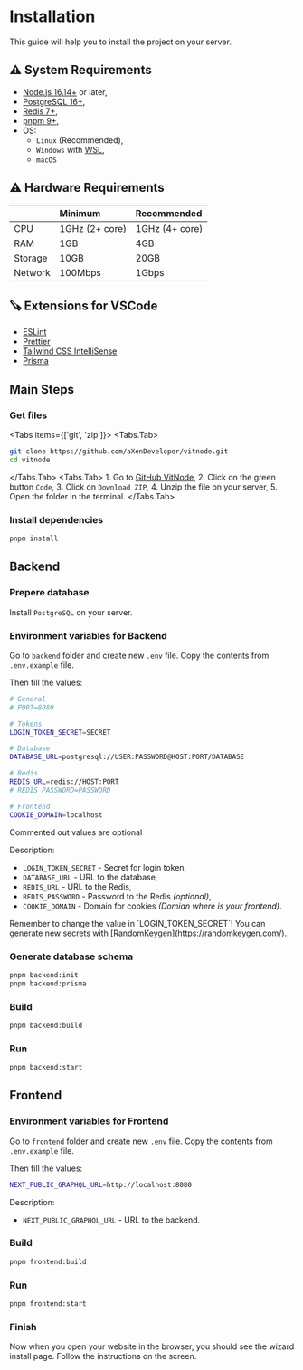 
# Installation

This guide will help you to install the project on your server.

## ⚠️ System Requirements

- [Node.js 16.14+](https://nodejs.org/) or later,
- [PostgreSQL 16+](https://www.postgresql.org/),
- [Redis 7+](https://redis.io/),
- [pnpm 9+](https://pnpm.io/),
- OS:
  - `Linux` (Recommended),
  - `Windows` with [WSL](https://learn.microsoft.com/en-us/windows/wsl/install),
  - `macOS`

## ⚠️ Hardware Requirements

|         | Minimum        | Recommended    |
| :------ | :------------- | :------------- |
| CPU     | 1GHz (2+ core) | 1GHz (4+ core) |
| RAM     | 1GB            | 4GB            |
| Storage | 10GB           | 20GB           |
| Network | 100Mbps        | 1Gbps          |

## 🪚 Extensions for VSCode

- [ESLint](https://marketplace.visualstudio.com/items?itemName=dbaeumer.vscode-eslint)
- [Prettier](https://marketplace.visualstudio.com/items?itemName=esbenp.prettier-vscode)
- [Tailwind CSS IntelliSense](https://marketplace.visualstudio.com/items?itemName=bradlc.vscode-tailwindcss)
- [Prisma](https://marketplace.visualstudio.com/items?itemName=Prisma.prisma)

## Main Steps

<Steps>

### Get files

<Tabs items={['git', 'zip']}>
  <Tabs.Tab>

```bash
git clone https://github.com/aXenDeveloper/vitnode.git
cd vitnode
```

  </Tabs.Tab>
  <Tabs.Tab>
    1. Go to [GitHub VitNode](https://github.com/aXenDeveloper/vitnode),
    2. Click on the green button `Code`,
    3. Click on `Download ZIP`,
    4. Unzip the file on your server,
    5. Open the folder in the terminal.
  </Tabs.Tab>
</Tabs>

### Install dependencies

```bash
pnpm install
```

</Steps>

## Backend

<Steps>

### Prepere database

Install `PostgreSQL` on your server.

### Environment variables for Backend

Go to `backend` folder and create new `.env` file. Copy the contents from `.env.example` file.

Then fill the values:

```bash
# General
# PORT=8080

# Tokens
LOGIN_TOKEN_SECRET=SECRET

# Database
DATABASE_URL=postgresql://USER:PASSWORD@HOST:PORT/DATABASE

# Redis
REDIS_URL=redis://HOST:PORT
# REDIS_PASSWORD=PASSWORD

# Frontend
COOKIE_DOMAIN=localhost
```

<Callout type="info" emoji="ℹ️">
  Commented out values are optional
</Callout>

Description:

- `LOGIN_TOKEN_SECRET` - Secret for login token,
- `DATABASE_URL` - URL to the database,
- `REDIS_URL` - URL to the Redis,
- `REDIS_PASSWORD` - Password to the Redis _(optional)_,
- `COOKIE_DOMAIN` - Domain for cookies _(Domian where is your frontend)_.

<Callout type="warning" emoji="⚠️">
  Remember to change the value in `LOGIN_TOKEN_SECRET`! You can generate new secrets with
  [RandomKeygen](https://randomkeygen.com/).
</Callout>

### Generate database schema

```bash
pnpm backend:init
pnpm backend:prisma
```

### Build

```bash
pnpm backend:build
```

### Run

```bash
pnpm backend:start
```

</Steps>

## Frontend

<Steps>

### Environment variables for Frontend

Go to `frontend` folder and create new `.env` file. Copy the contents from `.env.example` file.

Then fill the values:

```bash
NEXT_PUBLIC_GRAPHQL_URL=http://localhost:8080
```

Description:

- `NEXT_PUBLIC_GRAPHQL_URL` - URL to the backend.

### Build

```bash
pnpm frontend:build
```

### Run

```bash
pnpm frontend:start
```

### Finish

Now when you open your website in the browser, you should see the wizard install page. Follow the instructions on the screen.

</Steps>

